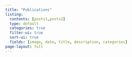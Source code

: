```yaml
---
title: "Publications"
listing:
  contents: [posts1,posts2]
  type: default
  categories: true
  filter-ui: true
  sort-ui: true
  fields: [image, date, title, description, categories]
page-layout: full
---
```

